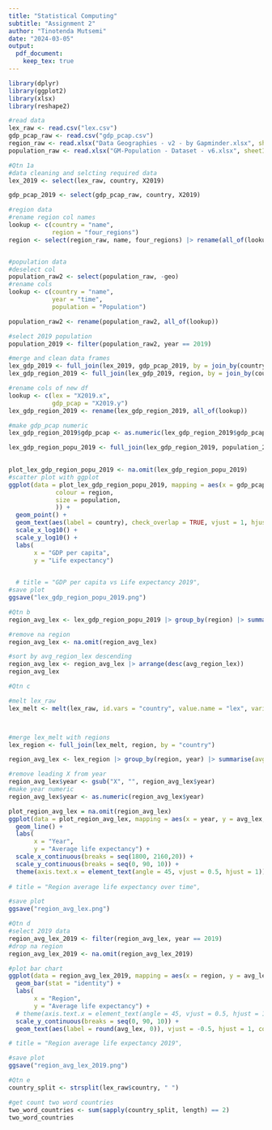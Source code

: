 ```yaml
---
title: "Statistical Computing"
subtitle: "Assignment 2"
author: "Tinotenda Mutsemi"
date: "2024-03-05"
output: 
  pdf_document:
    keep_tex: true
---
```



```r
library(dplyr)
library(ggplot2)
library(xlsx)
library(reshape2)
```


```r
#read data
lex_raw <- read.csv("lex.csv")
gdp_pcap_raw <- read.csv("gdp_pcap.csv")
region_raw <- read.xlsx("Data Geographies - v2 - by Gapminder.xlsx", sheetIndex = 2)
population_raw <- read.xlsx("GM-Population - Dataset - v6.xlsx", sheetIndex = 4)
```





```r
#Qtn 1a
#data cleaning and selcting required data
lex_2019 <- select(lex_raw, country, X2019)

gdp_pcap_2019 <- select(gdp_pcap_raw, country, X2019)

#region data
#rename region col names
lookup <- c(country = "name",
            region = "four_regions")
region <- select(region_raw, name, four_regions) |> rename(all_of(lookup))


#population data
#deselect col
population_raw2 <- select(population_raw, -geo)
#rename cols
lookup <- c(country = "name",
            year = "time",
            population = "Population")

population_raw2 <- rename(population_raw2, all_of(lookup))

#select 2019 population
population_2019 <- filter(population_raw2, year == 2019)
```

```r
#merge and clean data frames
lex_gdp_2019 <- full_join(lex_2019, gdp_pcap_2019, by = join_by(country))
lex_gdp_region_2019 <- full_join(lex_gdp_2019, region, by = join_by(country))

#rename cols of new df
lookup <- c(lex = "X2019.x", 
            gdp_pcap = "X2019.y")
lex_gdp_region_2019 <- rename(lex_gdp_region_2019, all_of(lookup))

#make gdp_pcap numeric
lex_gdp_region_2019$gdp_pcap <- as.numeric(lex_gdp_region_2019$gdp_pcap)

lex_gdp_region_popu_2019 <- full_join(lex_gdp_region_2019, population_2019, by = join_by(country))
 
```


```r
plot_lex_gdp_region_popu_2019 <- na.omit(lex_gdp_region_popu_2019)
#scatter plot with ggplot
ggplot(data = plot_lex_gdp_region_popu_2019, mapping = aes(x = gdp_pcap, y = lex,
             colour = region,
             size = population,
             )) +
  geom_point() +
  geom_text(aes(label = country), check_overlap = TRUE, vjust = 1, hjust = 1, col = "black") +
  scale_x_log10() +
  scale_y_log10() +
  labs(
       x = "GDP per capita",
       y = "Life expectancy")
  

  # title = "GDP per capita vs Life expectancy 2019",
#save plot
ggsave("lex_gdp_region_popu_2019.png")
```


```r
#Qtn b
region_avg_lex <- lex_gdp_region_popu_2019 |> group_by(region) |> summarise(avg_region_lex = mean(lex, na.rm = TRUE), countries_in_region = n())

#remove na region
region_avg_lex <- na.omit(region_avg_lex)

#sort by avg_region_lex descending
region_avg_lex <- region_avg_lex |> arrange(desc(avg_region_lex))
region_avg_lex


```


```r
#Qtn c

#melt lex_raw
lex_melt <- melt(lex_raw, id.vars = "country", value.name = "lex", variable.name = "year")



#merge lex_melt with regions
lex_region <- full_join(lex_melt, region, by = "country")

region_avg_lex <- lex_region |> group_by(region, year) |> summarise(avg_lex = mean(lex, na.rm = TRUE))

#remove leading X from year
region_avg_lex$year <- gsub("X", "", region_avg_lex$year)
#make year numeric
region_avg_lex$year <- as.numeric(region_avg_lex$year)
```

```r
plot_region_avg_lex = na.omit(region_avg_lex)
ggplot(data = plot_region_avg_lex, mapping = aes(x = year, y = avg_lex, group = region, col = region)) +
  geom_line() +
  labs(
       x = "Year",
       y = "Average life expectancy") +
  scale_x_continuous(breaks = seq(1800, 2160,20)) +
  scale_y_continuous(breaks = seq(0, 90, 10)) +
  theme(axis.text.x = element_text(angle = 45, vjust = 0.5, hjust = 1))
  
# title = "Region average life expectancy over time",

#save plot
ggsave("region_avg_lex.png")
```



```r
#Qtn d
#select 2019 data
region_avg_lex_2019 <- filter(region_avg_lex, year == 2019)
#drop na region
region_avg_lex_2019 <- na.omit(region_avg_lex_2019)

#plot bar chart
ggplot(data = region_avg_lex_2019, mapping = aes(x = region, y = avg_lex)) +
  geom_bar(stat = "identity") +
  labs(
       x = "Region",
       y = "Average life expectancy") +
  # theme(axis.text.x = element_text(angle = 45, vjust = 0.5, hjust = 1)) +
  scale_y_continuous(breaks = seq(0, 90, 10)) +
  geom_text(aes(label = round(avg_lex, 0)), vjust = -0.5, hjust = 1, col = "black")

# title = "Region average life expectancy 2019",

#save plot
ggsave("region_avg_lex_2019.png")


```

```r
#Qtn e
country_split <- strsplit(lex_raw$country, " ")

#get count two word countries
two_word_countries <- sum(sapply(country_split, length) == 2)
two_word_countries
```















